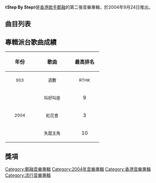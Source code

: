 {{unreferenced|time=2011-05-21T08:26:33+00:00}}
{{Album infobox | <!-- See Wikipedia:WikiProject_Albums -->
| Name        = Step By Step
| Type        = 錄音室專輯
| Artist      = [[鄭融|鄭融]]
| Cover       = 
| Released    = 2004年9月24日
| Recorded    = 2004年
| Genre       = 粵語
| Length      = 31:36
| Label       = [[正東唱片|正東唱片]]
| Last album  = [[成人對待|成人對待]]<br>（2003年）
| This album  = '''Step By Step'''<br>（2004年）
| Next album  = [[Beat_Beat|Beat Beat]]<br>（2005年）
}}

《'''Step By Step'''》是[[香港|香港]][[歌手|歌手]][[鄭融|鄭融]]的第二張音樂專輯，於2004年9月24日推出。

== 曲目列表 ==
{{tracklist
| headline = Visual
| total_length = 8:02

| title1 = Computer Data
| length1 = 0:00

| title2 = Untitled
| length2 = 0:22

| title3 = 紅花會
| note3 = Music Video
| length3 = 3:29

| title4 = 叫好叫座
| note4 = Music Video
| length4 = 4:11
}}


{{tracklist
| headline = Audio
| total_length = 39:53
| title_width = 16%

| title5 = Step By Step
| music5 = [[謝杰_(音樂人)|謝-{杰}-]]
| lyrics5 = 
| arranger5 = 謝-{杰}-
| producer5 = 謝-{杰}-
| note5 = Intro
| longnote5 = 
| length5 = 1:35

| title6 = 紅花會
| music6 = [[楊毅_(音樂人)|楊毅]]
| lyrics6 = [[陳少琪|陳少琪]]
| arranger6 = 楊毅
| producer6 = [[趙增熹|趙增熹]]<br>陳少琪
| longnote6 = 
| length6 = 3:28

| title7 = 叫好叫座
| music7 = 謝-{杰}-
| lyrics7 = [[梁勵文|梁勵文]]
| arranger7 = 謝-{杰}-
| producer7 = 趙增熹<br>謝-{杰}-
| longnote7 = 
| length7 = 4:20

| title8 = Step By Step
| music8 = 謝-{杰}-
| lyrics8 = 梁勵文
| arranger8 = 謝-{杰}-<br>楊毅
| producer8 = 謝-{杰}-
| longnote8 = 
| length8 = 3:15

| title9 = 黃巴士
| music9 = 謝-{杰}-
| lyrics9 = 陳少琪
| arranger9 = 謝-{杰}-
| producer9 = 趙增熹<br>謝-{杰}-
| longnote9 = 
| length9 = 3:35

| title10 = 咀咒他
| music10 = 楊毅
| lyrics10 = [[蔡冕麗|夏至]]
| arranger10 = 楊毅<br>謝-{杰}-
| producer10 = 謝-{杰}-
| longnote10 = 
| length10 = 3:37

| title11 = 失蹤主角
| music11 = [[金培達|金培達]]
| lyrics11 = 陳少琪
| arranger11 = [[張人傑_(音樂人)|張人傑]]
| producer11 = 金培達
| longnote11 = 
| length11 = 3:43

| title12 = 學長
| music12 = 謝-{杰}-
| lyrics12 = 梁勵文
| arranger12 = 謝-{杰}-
| producer12 = 謝-{杰}-
| longnote12 = 《終生學習》國語版
| length12 = 3:52

| title13 = 紅花會
| music13 = 楊毅
| lyrics13 = 陳少琪
| arranger13 = 謝-{杰}-
| producer13 = 謝-{杰}-
| note13 = 女子實驗樂坊Mix
| longnote13 = 
| length13 = 3:33

| title14 = Step By Step
| music14 = 謝-{杰}-
| lyrics14 = 
| arranger14 = 謝-{杰}-
| producer14 = 謝-{杰}-
| note14 = Outro
| longnote14 = 
| length14 = 0:39
}}

== 專輯派台歌曲成績 ==
{| class="wikitable"
!align="center" rowspan="2" | 年份
!align="center" rowspan="2" | 歌曲
!align="center" colspan="8" | 最高排名
|-
!width="80"|<small>903</small> !! width="100"|<small>週數</small> !! width="80"|<small>RTHK</small> !! width="100"|<small>週數</small> !! width="80"|<small>997</small> !! width="100"|<small>週數</small> !! width="80"|<small>TVB</small> !! width="100"|<small>週數</small>
|-
|align="center" rowspan="3"| <small>2004</small> ||align="center"| <small>叫好叫座</small> ||align="center"| 9 ||align="center"| 6 ||align="center"| 17 ||align="center"| 2 ||align="center"| - ||align="center"| - ||align="center"| 9 ||align="center"| 1
|-
|align="center"| <small>紅花會</small> ||align="center"| 3 ||align="center"| 6 ||align="center"| 2 ||align="center"| 5 ||align="center"| 2 ||align="center"| 7 ||align="center"| 6 ||align="center"| 2
|-
|align="center"| <small>失蹤主角</small> ||align="center"| 10 ||align="center"| 2 ||align="center"| - ||align="center"| - ||align="center"| - ||align="center"| - ||align="center"| - ||align="center"| -
|}

== 獎項 ==


[[Category:鄭融音樂專輯|Category:鄭融音樂專輯]]
[[Category:2004年音樂專輯|Category:2004年音樂專輯]]
[[Category:香港音樂專輯|Category:香港音樂專輯]]
[[Category:流行音樂專輯|Category:流行音樂專輯]]